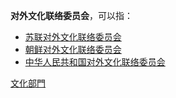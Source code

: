 '''对外文化联络委员会'''，可以指：
* [[苏联对外文化联络委员会|苏联对外文化联络委员会]]
* [[朝鲜对外文化联络委员会|朝鲜对外文化联络委员会]]
* [[中华人民共和国对外文化联络委员会|中华人民共和国对外文化联络委员会]]
{{disambig|Cat=八字以上組織機構消歧義}}
[[Category:文化部門|]]